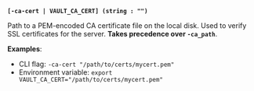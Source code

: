 <a id="global-ca-cert" />

**`[-ca-cert | VAULT_CA_CERT] (string : "")`**

Path to a PEM-encoded CA certificate file on the local disk. Used to verify SSL
certificates for the server. **Takes precedence over `-ca_path`**.

**Examples**:

- CLI flag: `-ca-cert "/path/to/certs/mycert.pem"`
- Environment variable: `export VAULT_CA_CERT="/path/to/certs/mycert.pem"`

